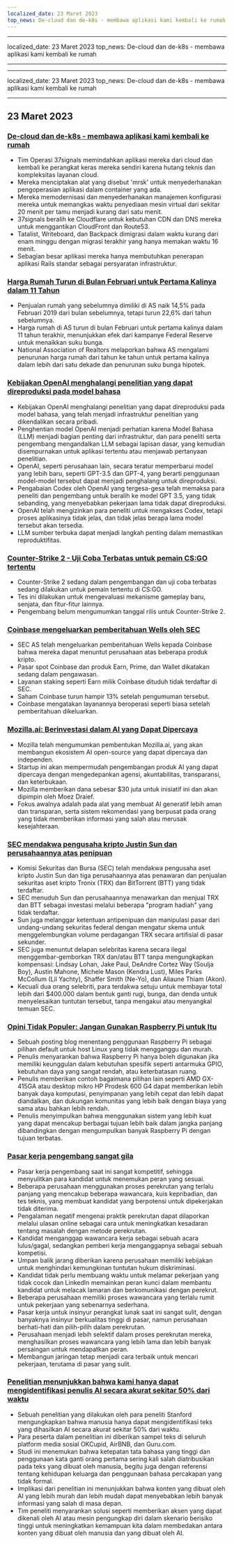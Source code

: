 ```yaml
---
localized_date: 23 Maret 2023
top_news: De-cloud dan de-k8s - membawa aplikasi kami kembali ke rumah
---
```


---

localized_date: 23 Maret 2023
top_news: De-cloud dan de-k8s - membawa aplikasi kami kembali ke rumah

---

---

localized_date: 23 Maret 2023
top_news: De-cloud dan de-k8s - membawa aplikasi kami kembali ke rumah

---



<CallToAction />

<Steps>

## 23 Maret 2023

### [De-cloud dan de-k8s - membawa aplikasi kami kembali ke rumah](https://dev.37signals.com/bringing-our-apps-back-home/?ref=hackernewsgpt.com)

- Tim Operasi 37signals memindahkan aplikasi mereka dari cloud dan kembali ke perangkat keras mereka sendiri karena hutang teknis dan kompleksitas layanan cloud.
- Mereka menciptakan alat yang disebut 'mrsk' untuk menyederhanakan pengoperasian aplikasi dalam container yang ada.
- Mereka memodernisasi dan menyederhanakan manajemen konfigurasi mereka untuk memangkas waktu penyediaan mesin virtual dari sekitar 20 menit per tamu menjadi kurang dari satu menit.
- 37signals beralih ke Cloudflare untuk kebutuhan CDN dan DNS mereka untuk menggantikan CloudFront dan Route53.
- Tatalist, Writeboard, dan Backpack dimigrasi dalam waktu kurang dari enam minggu dengan migrasi terakhir yang hanya memakan waktu 16 menit.
- Sebagian besar aplikasi mereka hanya membutuhkan penerapan aplikasi Rails standar sebagai persyaratan infrastruktur.

### [Harga Rumah Turun di Bulan Februari untuk Pertama Kalinya dalam 11 Tahun](https://www.wsj.com/articles/home-prices-fell-in-february-for-first-time-in-11-years-73df0107?ref=hackernewsgpt.com)

- Penjualan rumah yang sebelumnya dimiliki di AS naik 14,5% pada Februari 2019 dari bulan sebelumnya, tetapi turun 22,6% dari tahun sebelumnya.
- Harga rumah di AS turun di bulan Februari untuk pertama kalinya dalam 11 tahun terakhir, menunjukkan efek dari kampanye Federal Reserve untuk menaikkan suku bunga.
- National Association of Realtors melaporkan bahwa AS mengalami penurunan harga rumah dari tahun ke tahun untuk pertama kalinya dalam lebih dari satu dekade dan penurunan suku bunga hipotek.

### [Kebijakan OpenAI menghalangi penelitian yang dapat direproduksi pada model bahasa](https://aisnakeoil.substack.com/p/openais-policies-hinder-reproducible?ref=hackernewsgpt.com)

- Kebijakan OpenAI menghalangi penelitian yang dapat direproduksi pada model bahasa, yang telah menjadi infrastruktur penelitian yang dikendalikan secara pribadi.
- Penghentian model OpenAI menjadi perhatian karena Model Bahasa (LLM) menjadi bagian penting dari infrastruktur, dan para peneliti serta pengembang mengandalkan LLM sebagai lapisan dasar, yang kemudian disempurnakan untuk aplikasi tertentu atau menjawab pertanyaan penelitian.
- OpenAI, seperti perusahaan lain, secara teratur memperbarui model yang lebih baru, seperti GPT-3.5 dan GPT-4, yang berarti penggunaan model-model tersebut dapat menjadi penghalang untuk direproduksi.
- Pengabaian Codex oleh OpenAI yang tergesa-gesa telah memaksa para peneliti dan pengembang untuk beralih ke model GPT 3.5, yang tidak sebanding, yang menyebabkan pekerjaan lama tidak dapat direproduksi.
- OpenAI telah mengizinkan para peneliti untuk mengakses Codex, tetapi proses aplikasinya tidak jelas, dan tidak jelas berapa lama model tersebut akan tersedia.
- LLM sumber terbuka dapat menjadi langkah penting dalam memastikan reproduktifitas.

### [Counter-Strike 2 - Uji Coba Terbatas untuk pemain CS:GO tertentu](https://counter-strike.net/cs2?ref=hackernewsgpt.com)

- Counter-Strike 2 sedang dalam pengembangan dan uji coba terbatas sedang dilakukan untuk pemain tertentu di CS:GO.
- Tes ini dilakukan untuk mengevaluasi mekanisme gameplay baru, senjata, dan fitur-fitur lainnya.
- Pengembang belum mengumumkan tanggal rilis untuk Counter-Strike 2.

### [Coinbase mengeluarkan pemberitahuan Wells oleh SEC](https://www.reuters.com/legal/coinbase-issued-wells-notice-by-sec-2023-03-22/?ref=hackernewsgpt.com)

- SEC AS telah mengeluarkan pemberitahuan Wells kepada Coinbase bahwa mereka dapat menuntut perusahaan atas beberapa produk kripto.
- Pasar spot Coinbase dan produk Earn, Prime, dan Wallet dikatakan sedang dalam pengawasan.
- Layanan staking seperti Earn milik Coinbase dituduh tidak terdaftar di SEC.
- Saham Coinbase turun hampir 13% setelah pengumuman tersebut.
- Coinbase mengatakan layanannya beroperasi seperti biasa setelah pemberitahuan dikeluarkan.

### [Mozilla.ai: Berinvestasi dalam AI yang Dapat Dipercaya](https://blog.mozilla.org/en/mozilla/introducing-mozilla-ai-investing-in-trustworthy-ai/?ref=hackernewsgpt.com)

- Mozilla telah mengumumkan pembentukan Mozilla.ai, yang akan membangun ekosistem AI open-source yang dapat dipercaya dan independen.
- Startup ini akan mempermudah pengembangan produk AI yang dapat dipercaya dengan mengedepankan agensi, akuntabilitas, transparansi, dan keterbukaan.
- Mozilla memberikan dana sebesar $30 juta untuk inisiatif ini dan akan dipimpin oleh Moez Draief.
- Fokus awalnya adalah pada alat yang membuat AI generatif lebih aman dan transparan, serta sistem rekomendasi yang berpusat pada orang yang tidak memberikan informasi yang salah atau merusak kesejahteraan.

### [SEC mendakwa pengusaha kripto Justin Sun dan perusahaannya atas penipuan](https://www.sec.gov/news/press-release/2023-59?ref=hackernewsgpt.com)

- Komisi Sekuritas dan Bursa (SEC) telah mendakwa pengusaha aset kripto Justin Sun dan tiga perusahaannya atas penawaran dan penjualan sekuritas aset kripto Tronix (TRX) dan BitTorrent (BTT) yang tidak terdaftar.
- SEC menuduh Sun dan perusahaannya menawarkan dan menjual TRX dan BTT sebagai investasi melalui beberapa "program hadiah" yang tidak terdaftar.
- Sun juga melanggar ketentuan antipenipuan dan manipulasi pasar dari undang-undang sekuritas federal dengan mengatur skema untuk menggelembungkan volume perdagangan TRX secara artifisial di pasar sekunder.
- SEC juga menuntut delapan selebritas karena secara ilegal menggembar-gemborkan TRX dan/atau BTT tanpa mengungkapkan kompensasi: Lindsay Lohan, Jake Paul, DeAndre Cortez Way (Soulja Boy), Austin Mahone, Michele Mason (Kendra Lust), Miles Parks McCollum (Lil Yachty), Shaffer Smith (Ne-Yo), dan Aliaune Thiam (Akon).
- Kecuali dua orang selebriti, para terdakwa setuju untuk membayar total lebih dari $400.000 dalam bentuk ganti rugi, bunga, dan denda untuk menyelesaikan tuntutan tersebut, tanpa mengakui atau menyangkal temuan SEC.

### [Opini Tidak Populer: Jangan Gunakan Raspberry Pi untuk Itu](https://set-inform.com/2021/08/24/unpopular-opinion-dont-use-a-raspberry-pi-for-that/?ref=hackernewsgpt.com)

- Sebuah posting blog menentang penggunaan Raspberry Pi sebagai pilihan default untuk host Linux yang tidak mengganggu dan murah.
- Penulis menyarankan bahwa Raspberry Pi hanya boleh digunakan jika memiliki keunggulan dalam kebutuhan spesifik seperti antarmuka GPIO, kebutuhan daya yang sangat rendah, atau keterbatasan ruang.
- Penulis memberikan contoh bagaimana pilihan lain seperti AMD GX-415GA atau desktop mikro HP Prodesk 600 G4 dapat memberikan lebih banyak daya komputasi, penyimpanan yang lebih cepat dan lebih dapat diandalkan, dan dukungan komunitas yang lebih baik dengan biaya yang sama atau bahkan lebih rendah.
- Penulis menyimpulkan bahwa menggunakan sistem yang lebih kuat yang dapat mencakup berbagai tujuan lebih baik dalam jangka panjang dibandingkan dengan mengumpulkan banyak Raspberry Pi dengan tujuan terbatas.

### [Pasar kerja pengembang sangat gila](https://old.reddit.com/r/ExperiencedDevs/comments/11xq5cz/the_developer_job_market_is_insane_right_now/?ref=hackernewsgpt.com)

- Pasar kerja pengembang saat ini sangat kompetitif, sehingga menyulitkan para kandidat untuk menemukan peran yang sesuai.
- Beberapa perusahaan menggunakan proses perekrutan yang terlalu panjang yang mencakup beberapa wawancara, kuis kepribadian, dan tes teknis, yang membuat kandidat yang berpotensi untuk dipekerjakan tidak diterima.
- Pengalaman negatif mengenai praktik perekrutan dapat dilaporkan melalui ulasan online sebagai cara untuk meningkatkan kesadaran tentang masalah dengan metode perekrutan.
- Kandidat menganggap wawancara kerja sebagai sebuah acara lulus/gagal, sedangkan pemberi kerja menganggapnya sebagai sebuah kompetisi.
- Umpan balik jarang diberikan karena perusahaan memiliki kebijakan untuk menghindari kemungkinan tuntutan hukum diskriminasi.
- Kandidat tidak perlu membuang waktu untuk melamar pekerjaan yang tidak cocok dan LinkedIn memainkan peran kunci dalam membantu kandidat untuk melacak lamaran dan berkomunikasi dengan perekrut.
- Beberapa perusahaan memiliki proses wawancara yang terlalu rumit untuk pekerjaan yang sebenarnya sederhana.
- Pasar kerja untuk insinyur perangkat lunak saat ini sangat sulit, dengan banyaknya insinyur berkualitas tinggi di pasar, namun perusahaan berhati-hati dan pilih-pilih dalam perekrutan.
- Perusahaan menjadi lebih selektif dalam proses perekrutan mereka, menghasilkan proses wawancara yang lebih lama dan lebih banyak persaingan untuk mendapatkan peran.
- Membangun jaringan tetap menjadi cara terbaik untuk mencari pekerjaan, terutama di pasar yang sulit.

### [Penelitian menunjukkan bahwa kami hanya dapat mengidentifikasi penulis AI secara akurat sekitar 50% dari waktu](https://hai.stanford.edu/news/was-written-human-or-ai-tsu?ref=hackernewsgpt.com)

- Sebuah penelitian yang dilakukan oleh para peneliti Stanford mengungkapkan bahwa manusia hanya dapat mengidentifikasi teks yang dihasilkan AI secara akurat sekitar 50% dari waktu.
- Para peserta dalam penelitian ini diberikan sampel teks di seluruh platform media sosial OKCupid, AirBNB, dan Guru.com.
- Studi ini menemukan bahwa ketepatan tata bahasa yang tinggi dan penggunaan kata ganti orang pertama sering kali salah diatribusikan pada teks yang dibuat oleh manusia, begitu juga dengan referensi tentang kehidupan keluarga dan penggunaan bahasa percakapan yang tidak formal.
- Implikasi dari penelitian ini menunjukkan bahwa konten yang dibuat oleh AI yang lebih murah dan lebih mudah dapat menyebabkan lebih banyak informasi yang salah di masa depan.
- Tim peneliti menyarankan solusi seperti memberikan aksen yang dapat dikenali oleh AI atau mesin pengungkap diri dalam skenario berisiko tinggi untuk meningkatkan kemampuan kita dalam membedakan antara konten yang dibuat oleh manusia dan yang dibuat oleh AI.

</Steps>
